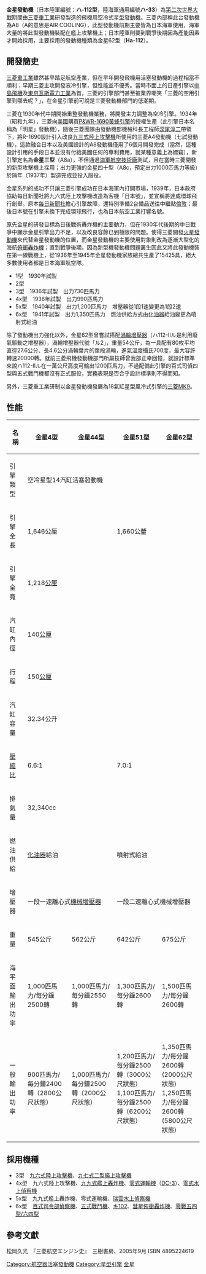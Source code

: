 '''金星發動機'''（日本陸軍編號：'''ハ‐112型'''，陸海軍通用編號'''ハ-33'''）為[[第二次世界大戰|第二次世界大戰]]期間由[[三菱重工業|三菱重工業]]研發製造的飛機用空冷式[[星型發動機|星型發動機]]。三菱內部稱此台發動機為A8（A的意思是AIR COOLING），此型發動機前期主要皆為日本海軍使用，海軍大量的將此型發動機裝配在艦上攻擊機上；日本陸軍則要到戰爭後期因為產能因素才開始採用，主要採用的發動機種類為金星62型（'''Ha-112'''）。<br />

==開發簡史==
[[三菱重工業|三菱重工業]]雖然甚早踏足航空產業，但在早年開發飛機用活塞發動機的過程相當不順利；早期三菱主攻開發液冷引擎，但性能並不優秀。當時市面上的日產引擎以[[中島飛機|中島飛機]]及[[東京瓦斯電力工業|東京瓦斯電力工業]]為首，三菱的引擎部門甚至被業界嘲笑「三菱的空用引擎到哪去呢？」，在金星引擎前可說是三菱發動機部門的低潮期。

三菱在1930年代中期開始重整發動機業務，將開發主力調整為空冷引擎。1934年（昭和九年），三菱向[[美國|美國]]購買[[普惠公司|P&W]][[普惠R-1690發動機|R-1690黃蜂引擎]]的授權生產（此引擎日本名稱為「明星」發動機），隨後三菱團隊由發動機部機械科長工程師[[深尾淳二|深尾淳二]]帶領下，將R-1690設計引入改良[[九三式陸上攻擊機|九三式陸上攻擊機]]所使用的三菱A4發動機（七試發動機），這款融合日本以及美國設計的A8發動機僅用了6個月開發完成（當然，這種設計引用的手段日本並沒有付給美國任何的專利費用，就某種意義上為嫖竊），新引擎定名為'''金星三型'''（A8a），不但通過[[海軍航空技術廠|海軍航空技術廠]]測試，且在當時三菱開發的新型攻擊機上採用；出力更強的金星四十型（A8c，預定出力1000匹馬力等級）於隔年（1937年）製造完成並投入服役。

金星系列的成功不只讓三菱引擎成功在日本海軍內打開市場，1939年，日本政府協助每日新聞社將九六式陸上攻擊機改造為客機「日本號」，並宣稱將達成環球飛行創舉。原本[[每日新聞社|每日新聞社]]擔心引擎故障，還特別準備2台備品送往中繼點[[倫敦|倫敦]]；最後日本號在引擎未換下完成環球飛行，也為日本航空工業打響名號。

原先金星的研發目標為日後戰術轟炸機的主要動力，但在1930年代後期的中日戰爭中顯示金星引擎出力不足，以及改良容餘已到極限的問題。使得三菱開發[[火星發動機|火星發動機]]來代替金星發動機的位置，而金星發動機的主要使用對象則改為逐漸大型化的海航[[俯衝轟炸機|俯衝轟炸機]]；直到戰爭後期，因為新型機發動機問題叢生因此又將此發動機裝在第一線戰機上，從1936年至1945年金星發動機家族總共生產了15425具，絕大多數使用者都是日本海軍航空隊。

* 1型　1930年試製
* 2型　
* 3型　1936年試製　出力730匹馬力
*4x型　1936年試製　出力990匹馬力
*5x型　1940年試製　出力1,200匹馬力　增壓器從1段1速變更為1段2速
*6x型　1941年試製　出力1,350匹馬力　燃油供給方式由[[化油器|化油器]]給油變更為噴射式給油

除了發動機出力強化以外，金星62型曾嘗試搭配[[渦輪增壓器|渦輪增壓器]]（ハ112-IIル是利用廢氣驅動之增壓器），渦輪增壓器代號「ル2」，重量54公斤，為一具配有80枚平均直徑27.6公分、長4.6公分渦輪葉片的單段渦輪，進氣溫度攝氏700度，最大容許轉速20000轉。就前三菱飛機發動機部門所屬技師曾我部正幸回憶，就設計標準來說ハ112-IIル在一萬公尺高度可輸出1200匹馬力，不過配備此引擎的百式司偵四型與五式戰鬥機都沒有正式服役，實務表現是否合乎設計標準則不得而知。

另外，三菱重工業研制以金星發動機發展為18氣缸星型風冷式引擎的[[三菱MK9|三菱MK9]]。

==性能==
{| class="wikitable"
|-
!名稱
|'''金星4型'''
|'''金星44型'''
|'''金星51型'''
|'''金星62型'''
|-
!引擎類型
|colspan=4|空冷星型14汽缸活塞發動機
|-
!引擎全長
|colspan=2|1,646公厘
|colspan=2|1,660公釐
|-
!引擎全寬
|colspan=4|1,218[[公厘|公厘]]
|-
!汽缸內徑
|colspan=4|140[[公厘|公厘]]
|-
!行程
|colspan=4|150[[公厘|公厘]]
|-
!汽缸容量
|colspan=4|32.34公升
|-
![[壓縮比|壓縮比]]
|colspan=2|6.6:1
|colspan=2|7.0:1
|-
!排氣量
|colspan=4|32,340cc
|-
!燃油供給
|colspan=2|[[化油器|化油器]]給油
|colspan=2|噴射式給油
|-
!增壓器
|colspan=2|一段一速離心式[[機械增壓器|機械增壓器]]
|colspan=2|一段二速離心式機械增壓器
|-
!重量
|545公斤
|562公斤
|642公斤
|675公斤
|-
!海平面輸出功率
|1,000匹馬力/每分鐘2500轉
|1,000匹馬力/每分鐘2550轉
|1,300匹馬力/每分鐘2600轉
|1,500匹馬力/每分鐘2600轉
|-
!一般輸出功率
|900匹馬力/每分鐘2400轉（2800公尺狀態）
|1,000匹馬力/每分鐘2500轉（2000公尺狀態）
|1,200匹馬力/每分鐘2500轉（3000公尺狀態）<br />1,100匹馬力/每分鐘2500轉（6200公尺狀態）
|1,350匹馬力/每分鐘2600轉(2000公尺狀態)<br />1,250匹馬力/每分鐘2600轉(5800公尺狀態)
|}

==採用機種==
* 3型　[[九六式陸上攻擊機|九六式陸上攻擊機]]、[[九七式艦上攻擊機|九七式二型艦上攻擊機]]
*4x型　九六式陸上攻擊機、[[九九式艦上轟炸機|九九式艦上轟炸機]]、[[零式運輸機|零式運輸機]]（[[DC-3|DC-3]]）、[[零式水上偵察機|零式水上偵察機]]
*5x型　九九式艦上轟炸機、零式運輸機、[[瑞雲水上偵察機|瑞雲水上偵察機]]
*6x型　[[百式司令部偵察機|百式司令部偵察機]]、[[五式戰鬥機|五式戰鬥機]]、[[キ102_(航空機)|キ102]]、[[彗星俯衝轟炸機|彗星俯衝轟炸機]]、[[零式艦上戰鬥機|零戰五四型/六四型]]

==參考文獻==
松岡久光　『三菱航空エンジン史』　三樹書房、2005年9月 ISBN 4895224619

[[Category:航空器活塞發動機|Category:航空器活塞發動機]]
[[Category:星型引擎|Category:星型引擎]]
[[Category:三菱重工業|金星]]